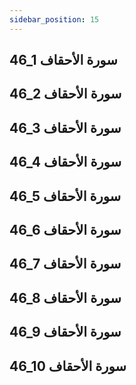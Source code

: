 ```yaml
---
sidebar_position: 15
---
```


## 46_1 سورة الأحقاف
<YouTube videoId='yyJ64qqrhQ0' opts={opts} />

## 46_2 سورة الأحقاف
<YouTube videoId='upEC3Ov0weI' opts={opts} />

## 46_3 سورة الأحقاف
<YouTube videoId='12P6ucFzxRI' opts={opts} />

## 46_4 سورة الأحقاف
<YouTube videoId='ZM9s0eGHZSY' opts={opts} />

## 46_5 سورة الأحقاف
<YouTube videoId='SeiSj743YYA' opts={opts} />

## 46_6 سورة الأحقاف
<YouTube videoId='_FHFpJS6n2c' opts={opts} />

## 46_7 سورة الأحقاف
<YouTube videoId='uEINFk7iYlI' opts={opts} />

## 46_8 سورة الأحقاف
<YouTube videoId='QfVfszxhYCk' opts={opts} />

## 46_9 سورة الأحقاف
<YouTube videoId='IC7E_6_mQus' opts={opts} />

## 46_10 سورة الأحقاف
<YouTube videoId='oQktObaHP-I' opts={opts} />
